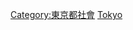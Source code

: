 {{Catnav|頁面分類|各種主題的頁面分類|按國家分類|各國教育|日本教育}}

{{日本行政區劃分類導航|教育}}

[[Category:東京都社會|Category:東京都社會]]
[[Category:日本各都道府縣教育|Tokyo]]